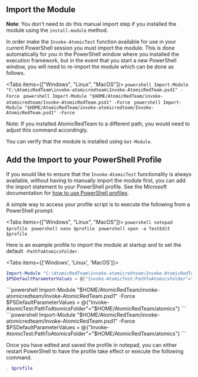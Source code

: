 
## Import the Module

**Note**: You don't need to do this manual import step if you installed the module using the `install-module` method.

In order make the `Invoke-AtomicTest` function available for use in your current PowerShell session you must import the module. This is done automatically for you in the PowerShell window where you installed the execution framework, but in the event that you start a new PowerShell window, you will need to re-import the module which can be done as follows.

<Tabs items={["Windows", "Linux", "MacOS"]}>
  <Tab>
    ```powershell Import-Module
    "C:\AtomicRedTeam\invoke-atomicredteam\Invoke-AtomicRedTeam.psd1" -Force ```
  </Tab>
  <Tab>
    ```powershell Import-Module
    "$HOME/AtomicRedTeam/invoke-atomicredteam/Invoke-AtomicRedTeam.psd1" -Force
    ```
  </Tab>
  <Tab>
    ```powershell Import-Module
    "$HOME/AtomicRedTeam/invoke-atomicredteam/Invoke-AtomicRedTeam.psd1" -Force
    ```
  </Tab>
</Tabs>

Note: If you installed AtomicRedTeam to a different path, you would need to adjust this command accordingly.

You can verify that the module is installed using `Get-Module`.

## Add the Import to your PowerShell Profile

If you would like to ensure that the `Invoke-AtomicTest` functionality is always available, without having to manually import the module first, you can add the import statement to your PowerShell profile. See the Microsoft documentation for [how to use PowerShell profiles](https://docs.microsoft.com/en-us/powershell/module/microsoft.powershell.core/about/about_profiles?view=powershell-7).

A simple way to access your profile script is to execute the following from a PowerShell prompt.

<Tabs items={["Windows", "Linux", "MacOS"]}>
  <Tab>```powershell notepad $profile ```</Tab>
  <Tab>```powershell nano $profile ```</Tab>
  <Tab>```powershell open -a TextEdit $profile ```</Tab>
</Tabs>

Here is an example profile to import the module at startup and to set the default `-PathToAtomicsFolder`.

<Tabs items={['Windows', 'Linux', 'MacOS']}>
  <Tab>
```powershell
Import-Module "C:\AtomicRedTeam\invoke-atomicredteam\Invoke-AtomicRedTeam.psd1" -Force
$PSDefaultParameterValues = @{"Invoke-AtomicTest:PathToAtomicsFolder"="C:\AtomicRedTeam\atomics"}
```
  </Tab>
  <Tab>
```powershell
Import-Module "$HOME/AtomicRedTeam/invoke-atomicredteam/Invoke-AtomicRedTeam.psd1" -Force
$PSDefaultParameterValues = @{"Invoke-AtomicTest:PathToAtomicsFolder"="$HOME/AtomicRedTeam/atomics"}
```
  </Tab>
  <Tab>
```powershell
Import-Module "$HOME/AtomicRedTeam/invoke-atomicredteam/Invoke-AtomicRedTeam.psd1" -Force
$PSDefaultParameterValues = @{"Invoke-AtomicTest:PathToAtomicsFolder"="$HOME/AtomicRedTeam/atomics"}
```
  </Tab>
</Tabs>

Once you have edited and saved the profile in notepad, you can either restart PowerShell to have the profile take effect or execute the following command.

```powershell
. $profile
```
